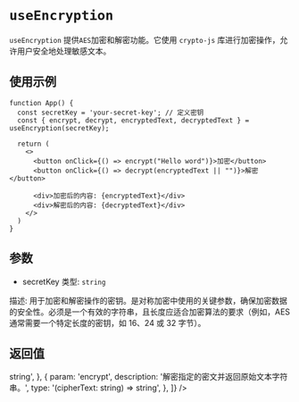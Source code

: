 

<Meta title="Tool Hooks/useEncryption" />

# `useEncryption`

`useEncryption` 提供`AES`加密和解密功能。它使用 `crypto-js` 库进行加密操作，允许用户安全地处理敏感文本。

## 使用示例
```tsx
function App() {
  const secretKey = 'your-secret-key'; // 定义密钥
  const { encrypt, decrypt, encryptedText, decryptedText } = useEncryption(secretKey);

  return (
    <>
      <button onClick={() => encrypt("Hello word")}>加密</button>
      <button onClick={() => decrypt(encryptedText || "")}>解密</button>

      <div>加密后的内容: {encryptedText}</div>
      <div>解密后的内容: {decryptedText}</div>
    </>
  )
}
```


## 参数
- secretKey
类型: `string`

描述: 用于加密和解密操作的密钥。是对称加密中使用的关键参数，确保加密数据的安全性。必须是一个有效的字符串，且长度应适合加密算法的要求（例如，AES 通常需要一个特定长度的密钥，如 16、24 或 32 字节）。

## 返回值

<Table parameters={[
    {
        param: 'encryptedText',
        description: '存储当前加密的文本。当调用 encrypt 方法后，encryptedText 会更新为加密后的字符串。',
        type: 'string | null',
        defaultValue: "null"
    },
    {
        param: 'decryptedText',
        description: '存储当前解密的文本。当调用 decrypt 方法后，decryptedText 会更新为解密后的原始字符串。',
        type: 'string | null',
        defaultValue: "null"
    },
    {
        param: 'encrypt',
        description: '加密指定的文本并返回加密后的字符串。',
        type: '(text: string) => string',
    },
    {
        param: 'encrypt',
        description: '解密指定的密文并返回原始文本字符串。',
        type: '(cipherText: string) => string',
    },
]} />

